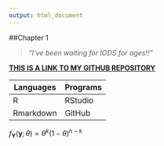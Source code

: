 ```yaml
---
output: html_document
---
```


##Chapter 1

>*"I've been waiting for IODS for ages!!"*

[**THIS IS A LINK TO MY GITHUB REPOSITORY**](https://github.com/JunzQ7/IODS-project)

 Languages |  Programs
-----------|----------
R         |RStudio
Rmarkdown |GitHub

$f_{\textbf{Y}}(\textbf{y};\theta) = \theta^k(1-\theta)^{n-k}$  

